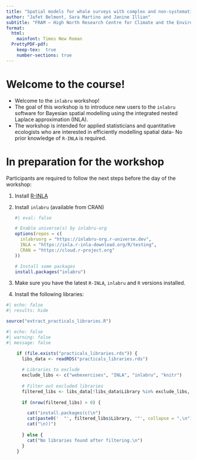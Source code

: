 ```yaml
---
title: "Spatial models for whale surveys with complex and non-systematic designs"
author: "Jafet Belmont, Sara Martino and Janine Illian"
subtitle: "FRAM – High North Research Centre for Climate and the Environment,Tromsø, Nov. 13 – 15, 2025"
format: 
  html:
    mainfont: Times New Roman
  PrettyPDF-pdf:
    keep-tex:  true
    number-sections: true
---
```


# Welcome to the course!

-   Welcome to the `inlabru` workshop!
-   The goal of this workshop is to introduce new users to the `inlabru` software for Bayesian spatial modelling using the integrated nested Laplace approximation (INLA).
-   The workshop is intended for applied statisticians and quantitative ecologists who are interested in efficiently modelling spatial data- No prior knowledge of `R-INLA` is required.

\clearpage

# In preparation for the workshop

Participants are required to follow the next steps before the day of the workshop:

1.  Install [R-INLA](https://www.r-inla.org/download-install)

2.  Install `inlabru` (available from CRAN)

    ```r
    #| eval: false

    # Enable universe(s) by inlabru-org
    options(repos = c(
      inlabruorg = "https://inlabru-org.r-universe.dev",
      INLA = "https://inla.r-inla-download.org/R/testing",
      CRAN = "https://cloud.r-project.org"
    ))

    # Install some packages
    install.packages("inlabru")
    ```

3.  Make sure you have the latest `R-INLA`, `inlabru` and `R` versions installed.

4.  Install the following libraries:

```r
#| echo: false
#| results: hide

source("extract_practicals_libraries.R")

```

```r
#| echo: false
#| warning: false
#| message: false

    if (file.exists("practicals_libraries.rds")) {
      libs_data <- readRDS("practicals_libraries.rds")
      
      # Libraries to exclude
      exclude_libs <- c("webexercises", "INLA", "inlabru", "knitr")
      
      # Filter out excluded libraries
      filtered_libs <- libs_data[!libs_data$Library %in% exclude_libs, ]
      
      if (nrow(filtered_libs) > 0) {

        cat("install.packages(c(\n")
        cat(paste0('  "', filtered_libs$Library, '"', collapse = ",\n"))
        cat("\n))")
        
      } else {
        cat("No libraries found after filtering.\n")
      }
    }
```

